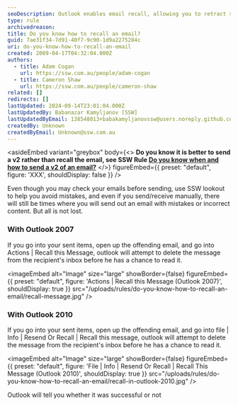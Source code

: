 ```yaml
---
seoDescription: Outlook enables email recall, allowing you to retract sent messages before recipients read them, available in Outlook 2007 and 2010.
type: rule
archivedreason:
title: Do you know how to recall an email?
guid: 7ae31f34-7d91-40f7-9c90-1d9a2275284c
uri: do-you-know-how-to-recall-an-email
created: 2009-04-17T04:32:04.000Z
authors:
  - title: Adam Cogan
    url: https://ssw.com.au/people/adam-cogan
  - title: Cameron Shaw
    url: https://ssw.com.au/people/cameron-shaw
related: []
redirects: []
lastUpdated: 2024-09-14T23:01:04.000Z
lastUpdatedBy: Babanazar Kamyljanov [SSW]
lastUpdatedByEmail: 138548013+babakamyljanovssw@users.noreply.github.com
createdBy: Unknown
createdByEmail: Unknown@ssw.com.au
---
```


<asideEmbed
  variant="greybox"
  body={<>
    **Do you know it is better to send a v2 rather than recall the email, see SSW Rule [Do you know when and how to send a v2 of an email?](/email-send-a-v2)**
  </>}
  figureEmbed={{
    preset: "default",
    figure: 'XXX',
    shouldDisplay: false
  }}
/>

Even though you may check your emails before sending, use SSW lookout to help you avoid mistakes, and even if you send/receive manually, there will still be times where you will send out an email with mistakes or incorrect content.
But all is not lost.

### With Outlook 2007

If you go into your sent items, open up the offending email, and go into Actions | Recall this Message, outlook will attempt to delete the message from the recipient's inbox before he has a chance to read it.


<imageEmbed
  alt="Image"
  size="large"
  showBorder={false}
  figureEmbed={{
    preset: "default",
    figure: 'Actions | Recall this Message (Outlook 2007)',
    shouldDisplay: true
  }}
  src="/uploads/rules/do-you-know-how-to-recall-an-email/recall-message.jpg"
/>

### With Outlook 2010

If you go into your sent items, open up the offending email, and go into file | Info | Resend Or Recall | Recall this message, outlook will attempt to delete the message from the recipient's inbox before he has a chance to read it.


<imageEmbed
  alt="Image"
  size="large"
  showBorder={false}
  figureEmbed={{
    preset: "default",
    figure: 'File | Info | Resend Or Recall | Recall This Message (Outlook 2010)',
    shouldDisplay: true
  }}
  src="/uploads/rules/do-you-know-how-to-recall-an-email/recall-in-outlook-2010.jpg"
/>

Outlook will tell you whether it was successful or not
